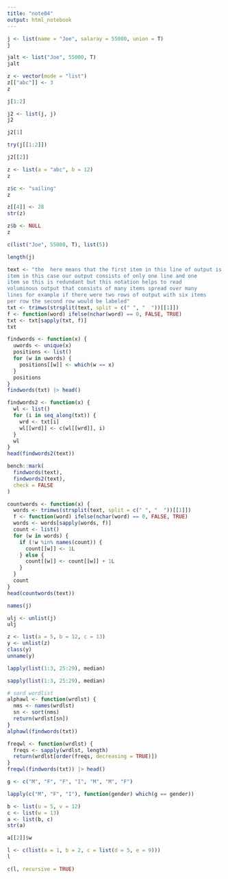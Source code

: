 ```yaml
---
title: "note04"
output: html_notebook
---
```


```r
j <- list(name = "Joe", salaray = 55000, union = T)
j
```

```r
jalt <- list("Joe", 55000, T)
jalt
```

```r
z <- vector(mode = "list")
z[["abc"]] <- 3
z
```

```r
j[1:2]
```

```r
j2 <- list(j, j)
j2
```

```r
j2[1]
```

```r
try(j[[1:2]])
```

```r
j2[[2]]
```

```r
z <- list(a = "abc", b = 12)
z
```

```r
z$c <- "sailing"
z
```

```r
z[[4]] <- 28
str(z)
```

```r
z$b <- NULL
z
```

```r
c(list("Joe", 55000, T), list(5))
```

```r
length(j)
```

```r
text <- "the  here means that the first item in this line of output is
item in this case our output consists of only one line and one
item so this is redundant but this notation helps to read
voluminous output that consists of many items spread over many
lines for example if there were two rows of output with six items
per row the second row would be labeled"
txt <- trimws(strsplit(text, split = c(" ", "  "))[[1]])
f <- function(word) ifelse(nchar(word) == 0, FALSE, TRUE)
txt <- txt[sapply(txt, f)]
txt
```

```r
findwords <- function(x) {
  uwords <- unique(x)
  positions <- list()
  for (w in uwords) {
    positions[[w]] <- which(w == x)
  }
  positions
}
findwords(txt) |> head()
```

```r
findwords2 <- function(x) {
  wl <- list()
  for (i in seq_along(txt)) {
    wrd <- txt[i]
    wl[[wrd]] <- c(wl[[wrd]], i)
  }
  wl
}
head(findwords2(text))
```

```r
bench::mark(
  findwords(text),
  findwords2(text),
  check = FALSE
)
```

```r
countwords <- function(x) {
  words <- trimws(strsplit(text, split = c(" ", "  "))[[1]])
  f <- function(word) ifelse(nchar(word) == 0, FALSE, TRUE)
  words <- words[sapply(words, f)]
  count <- list()
  for (w in words) {
    if (!w %in% names(count)) {
      count[[w]] <- 1L
    } else {
      count[[w]] <- count[[w]] + 1L
    }
  }
  count
}
head(countwords(text))
```

```r
names(j)
```

```r
ulj <- unlist(j)
ulj
```

```r
z <- list(a = 5, b = 12, c = 13)
y <- unlist(z)
class(y)
unname(y)
```

```r
lapply(list(1:3, 25:29), median)
```

```r
sapply(list(1:3, 25:29), median)
```

```r
# sord wordlist
alphawl <- function(wrdlst) {
  nms <- names(wrdlst)
  sn <- sort(nms)
  return(wrdlst[sn])
}
alphawl(findwords(txt))
```

```r
freqwl <- function(wrdlst) {
  freqs <- sapply(wrdlst, length)
  return(wrdlst[order(freqs, decreasing = TRUE)])
}
freqwl(findwords(txt)) |> head()
```

```r
g <- c("M", "F", "F", "I", "M", "M", "F")

lapply(c("M", "F", "I"), function(gender) which(g == gender))
```

```r
b <- list(u = 5, v = 12)
c <- list(w = 13)
a <- list(b, c)
str(a)
```

```r
a[[2]]$w
```

```r
l <- c(list(a = 1, b = 2, c = list(d = 5, e = 9)))
l
```

```r
c(l, recursive = TRUE)
```
